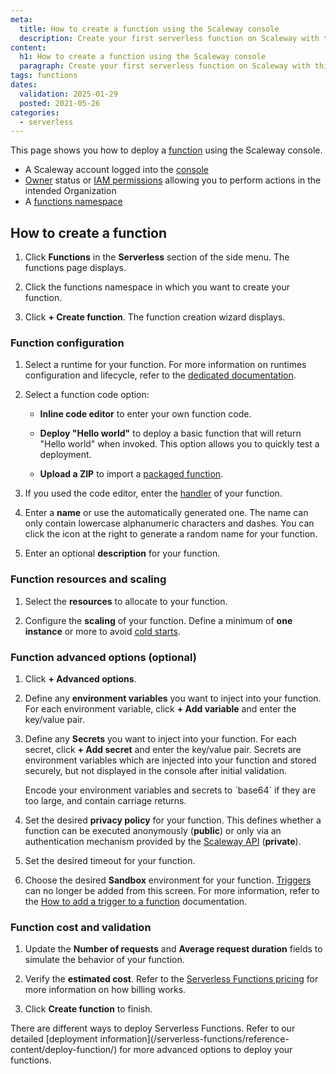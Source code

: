 ```yaml
---
meta:
  title: How to create a function using the Scaleway console
  description: Create your first serverless function on Scaleway with this comprehensive guide.
content:
  h1: How to create a function using the Scaleway console
  paragraph: Create your first serverless function on Scaleway with this comprehensive guide.
tags: functions 
dates:
  validation: 2025-01-29
  posted: 2021-05-26
categories:
  - serverless
---
```


This page shows you how to deploy a [function](/serverless-functions/concepts/#serverless-functions) using the Scaleway console.

<Macro id="requirements" />

- A Scaleway account logged into the [console](https://console.scaleway.com)
- [Owner](/iam/concepts/#owner) status or [IAM permissions](/iam/concepts/#permission) allowing you to perform actions in the intended Organization
- A [functions namespace](/serverless-functions/how-to/create-manage-delete-functions-namespace/)

## How to create a function

1. Click **Functions** in the **Serverless** section of the side menu. The functions page displays.

2. Click the functions namespace in which you want to create your function.

3. Click **+ Create function**. The function creation wizard displays.

### Function configuration

1. Select a runtime for your function. For more information on runtimes configuration and lifecycle, refer to the [dedicated documentation](/serverless-functions/reference-content/functions-runtimes/).

2. Select a function code option:

    - **Inline code editor** to enter your own function code.
    
    - **Deploy "Hello world"** to deploy a basic function that will return "Hello world" when invoked. This option allows you to quickly test a deployment.

    - **Upload a ZIP** to import a [packaged function](/serverless-functions/how-to/package-function-dependencies-in-zip/).

3. If you used the code editor, enter the [handler](/serverless-functions/reference-content/functions-handlers/) of your function.

4. Enter a **name** or use the automatically generated one. The name can only contain lowercase alphanumeric characters and dashes. You can click the icon at the right to generate a random name for your function.

5. Enter an optional **description** for your function.

### Function resources and scaling

1. Select the **resources** to allocate to your function.

2. Configure the **scaling** of your function.
    <Message type="tip">
      Define a minimum of **one instance** or more to avoid [cold starts](/serverless-functions/concepts/#cold-start).
    </Message>

### Function advanced options (optional)

1. Click **+ Advanced options**.

2. Define any **environment variables** you want to inject into your function. For each environment variable, click **+ Add variable** and enter the key/value pair.

3. Define any **Secrets** you want to inject into your function. For each secret, click **+ Add secret** and enter the key/value pair. Secrets are environment variables which are injected into your function and stored securely, but not displayed in the console after initial validation.

    <Message type="note">
    Encode your environment variables and secrets to `base64` if they are too large, and contain carriage returns.
    </Message>

4. Set the desired **privacy policy** for your function. This defines whether a function can be executed anonymously (**public**) or only via an authentication mechanism provided by the [Scaleway API](https://www.scaleway.com/en/developers/api/serverless-functions/#authentication) (**private**).

5. Set the desired timeout for your function.

6. Choose the desired **Sandbox** environment for your function.
    <Message type="note">
      [Triggers](/serverless-functions/concepts/#trigger) can no longer be added from this screen. For more information, refer to the [How to add a trigger to a function](/serverless-functions/how-to/add-trigger-to-a-function/) documentation.
    </Message>

### Function cost and validation

1. Update the **Number of requests** and **Average request duration** fields to simulate the behavior of your function.

2. Verify the **estimated cost**. Refer to the [Serverless Functions pricing](/faq/serverless-functions/#how-am-i-billed-for-serverless-functions) for more information on how billing works.

3. Click **Create function** to finish.

<Message type="tip">
  There are different ways to deploy Serverless Functions. Refer to our detailed [deployment information](/serverless-functions/reference-content/deploy-function/) for more advanced options to deploy your functions.
</Message>
